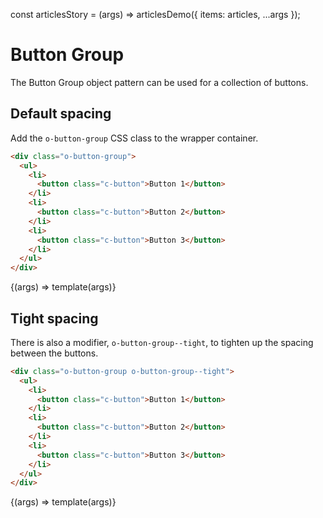 const articlesStory = (args) => articlesDemo({ items: articles, ...args });

<Meta title="Objects/Button Group" />

# Button Group

The Button Group object pattern can be used for a collection of buttons.

## Default spacing

Add the `o-button-group` CSS class to the wrapper container.

```html
<div class="o-button-group">
  <ul>
    <li>
      <button class="c-button">Button 1</button>
    </li>
    <li>
      <button class="c-button">Button 2</button>
    </li>
    <li>
      <button class="c-button">Button 3</button>
    </li>
  </ul>
</div>
```

<Canvas>
  <Story name="Default">{(args) => template(args)}</Story>
</Canvas>

## Tight spacing

There is also a modifier, `o-button-group--tight`, to tighten up the spacing between the buttons.

```html
<div class="o-button-group o-button-group--tight">
  <ul>
    <li>
      <button class="c-button">Button 1</button>
    </li>
    <li>
      <button class="c-button">Button 2</button>
    </li>
    <li>
      <button class="c-button">Button 3</button>
    </li>
  </ul>
</div>
```

<Canvas>
  <Story name="Tight" args={{ class: 'o-button-group--tight' }}>
    {(args) => template(args)}
  </Story>
</Canvas>
